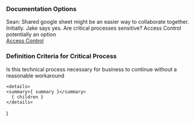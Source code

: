### Documentation Options

<Toggle summary="Google Docs">
  Sean: Shared google sheet might be an easier way to collaborate together. Initially.
</Toggle>
<Toggle summary="Engineering Docs">
  Jake says yes.
  Are critical processes sensitive?
  Access Control potentially an option<br/>
  <a href="https://github.blog/changelog/2021-01-21-access-control-for-github-pages/">Access Control</a>
</Toggle>
<Toggle summary="Prenda Wiki"></Toggle>
<Toggle summary="Github Repo"></Toggle>

### Definition Criteria for Critical Process
Is this technical process necessary for business to continue without a reasonable workaround

    <details>
    <summary>{ summary }</summary>
      { children }
    </details>
)
